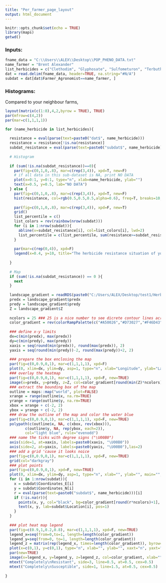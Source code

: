 ```yaml
---
title: "Per_farmer_page_layout"
output: html_document
---
```


```r
knitr::opts_chunk$set(echo = TRUE)
library(maps)
getwd()
```

### Inputs:
```r
fname_data = "C:\\Users\\ALEX\\Desktop\\POP_PHENO_DATA.txt"
name_farmer = "Brent Alexander"
list_herbicides = c("Clethodim", "Glyphosate", "Sulfometuron", "Terbuthylazine")
dat = read.delim(fname_data, header=TRUE, na.string="#N/A")
subdat = dat[dat$Farmer_Agronomist==name_farmer, ]
```

### Histograms:
Compared to your neighbour farms,
```r
layout(matrix(c(1:8),4,2,byrow = TRUE), TRUE)
par(mfrow=c(4,2))
par(mar=c(1,1,1,1))

for (name_herbicide in list_herbicides){
  
  resistance = eval(parse(text=paste0("dat$", name_herbicide)))
  resistance = resistance[!is.na(resistance)]
  subdat_resistance = eval(parse(text=paste0("subdat$", name_herbicide))) # load sub-dataset of each farmers
  
  # Histogram
  
  if (sum(!is.na(subdat_resistance))==0){
    par(fig=c(0,1,0,.8), mar=c(rep(3,4)), xpd=T, new=F)
    # if all data in this sub-dataset is NA, print NO DATA
    plot(x=0:1, y=0:1, type="n", xlab=name_herbicide, ylab="")
    text(x=0.5, y=0.5, lab="NO DATA")
  } else {
    par(fig=c(0,1,0,.8), mar=c(rep(3,4)), xpd=T, new=F)
    hist(resistance, col=rgb(0.5,0.5,0.5,alpha=0.6), freq=T, breaks=10, bord=FALSE, main="", xlim = c(0,1), xlab=name_herbicide, ylim = c(0,10))
    
    par(fig=c(0,1,0,.8), mar=c(rep(3,4)), xpd=F, new=T)
    grid()
    list_percentile = c()
    list_colors = rev(rainbow(nrow(subdat)))
    for (i in 1:nrow(subdat)){
      abline(v=subdat_resistance[i], col=list_colors[i], lwd=2)
      list_percentile = c(list_percentile, sum(resistance>=subdat_resistance[i])/length(resistance))
    }
    
    par(mar=c(rep(0,4)), xpd=F)
    legend(x=0.4, y=10, title="The herbicide resistance situation of your farm in ", legend=paste0(subdat$Location[!is.na(subdat_resistance)], " is lower (better) than other ", round(list_percentile[!is.na(subdat_resistance)]*100), "% farms"), col=list_colors[!is.na(subdat_resistance)], pch=c(19,19), box.col = F, cex=.9)
  
  }
  
  # Map
  if (sum(!is.na(subdat_resistance)) == 0 ){
    next
  }
  
  landscape_gradient = readRDS(paste0("C:/Users/ALEX/Desktop/test1/Herbicide/data/landscape_surfaces_gradient_data_", name_herbicide, ".rds"))
  predx = landscape_gradient$predx
  predy = landscape_gradient$predy
  Z = landscape_gradient$Z
  
  ncolors = 25 ### 25 is a nice number to see dicrete contour lines across the landscape methinks...
  color_gradient = rev(colorRampPalette(c("#A50026","#D73027","#F46D43","#FDAE61","#FEE08B","#FFFFBF","#D9EF8B","#A6D96A","#66BD63","#1A9850","#006837"))(ncolors))
  
  ### define x-y limits
  dx=c(min(predx), max(predx))
  dy=c(min(predy), max(predy))
  xaxis = seq(round(min(predx)), round(max(predx)), 2)
  yaxis = seq(round(min(predy))-2, round(max(predy))+2, 2)
  
  ### prepare the box enclosing the map
  par(fig=c(0,0.9,0,1), mar=c(1,1,1,1), xpd=F)
  plot(0, xlim=dx, ylim=dy, asp=1, type="n", xlab="Longitude", ylab="Latitdue", main=paste0(name_herbicide, " Resistance Gradient"), xaxt="n", yaxt="n") #empty
  ### overlay the heatmap
  par(fig=c(0,0.9,0,1), mar=c(1,1,1,1), xpd=F, new=TRUE)
  image(x=predx, y=predy, z=Z, col=color_gradient[round(min(Z)*ncolors):round(max(Z)*ncolors)], xlab="", ylab="", main="", asp=1, xaxt="n", yaxt="n")
  ### extract the bounding box of the map
  outline = maps::map("world", plot=FALSE)
  xrange = range(outline$x, na.rm=TRUE)
  yrange = range(outline$y, na.rm=TRUE)
  xbox = xrange + c(-2, 2)
  ybox = yrange + c(-2, 2)
  ### draw the outline of the map and color the water blue
  par(fig=c(0,0.9,0,1), mar=c(1,1,1,1), xpd=F, new=TRUE)
  polypath(c(outline$x, NA, c(xbox, rev(xbox))),
         c(outline$y, NA, rep(ybox, each=2)),
         col="light blue", rule="evenodd")
  ### name the ticks with degree signs ("\U00B0")
  axis(side=1, at=xaxis, labels=paste0(xaxis, "\U00B0"))
  axis(side=2, at=yaxis, labels=paste0(yaxis, "\U00B0"),las=2)
  ### add a grid 'cause it looks noice
  par(fig=c(0,0.9,0,1), mar=c(1,1,1,1), xpd=F, new=TRUE)
  grid(col="darkgray")
  ### plot points
  par(fig=c(0,0.9,0,1), xpd=F, new=TRUE)
  plot(0, xlim=dx, ylim=dy, asp=1, type="n", xlab="", ylab="", main="", xaxt="n", yaxt="n") #empty
  for (i in 1:nrow(subdat)){
    x = subdat$Coordinates_E[i]
    y = subdat$Coordinates_N[i]
    r = eval(parse(text=paste0("subdat$", name_herbicide)))[i]
    if (!is.na(r)){
      points(x, y, col="black", bg=color_gradient[round(r*ncolors)+1], pch=19)
      text(x, y, lab=subdat$Location[i], pos=1)
    }
  }
  
  ### plot heat map legend
  par(fig=c(0.9,1,0.2,0.8), mar=c(1,1,1,1), xpd=F, new=TRUE)
  legend_x=seq(from=0,to=1, length=length(color_gradient))
  legend_y=seq(from=0, to=1, length=length(color_gradient))
  legend_z = matrix(rep(legend_x, times=length(color_gradient)), byrow=TRUE, nrow=length(color_gradient))
  plot(x=c(0,1), y=c(0,1), type="n", xlab="", ylab="", xaxt="n", yaxt="n", main="")
  par(new=TRUE)
  image(x=legend_x, y=legend_y, z=legend_z, col=color_gradient, xlab="", ylab="", main="", xaxt="n", las=2)
  mtext("Completely\nResistant", side=3, line=0.5, at=0.5, cex=0.5)
  mtext("Completely\nSusceptible", side=1, line=1.5, at=0.5, cex=0.5)
  
}
```



